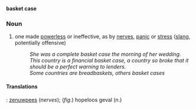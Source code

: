 '''basket case'''
===Noun===
#one made [[power]]less or ineffective, as by [[nerve]]s, [[panic]] or [[stress]] ([[slang]], potentially offensive)
#:''She was a complete basket case the morning of her wedding.''
#:''This country is a financial basket case, a country so broke that it should be a perfect warning to lenders.''
#:''Some countries are breadbaskets, others basket cases''

====Translations====
{{nl}} : [[zenuwpees]] (''nerves''); (''fig''.) hopeloos geval (''n''.)